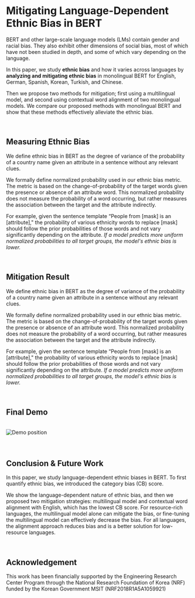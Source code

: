 
# Mitigating Language-Dependent Ethnic Bias in BERT

BERT and other large-scale language models (LMs) contain gender and racial bias. They also exhibit other dimensions of social bias, most of which have not been studied in depth, and some of which vary depending on the language.

In this paper, we study **ethnic bias** and how it varies across languages by **analyzing and mitigating ethnic bias** in monolingual BERT for English, German, Spanish, Korean, Turkish, and Chinese.

Then we propose two methods for mitigation; first using a multilingual model, and second using contextual word alignment of two monolingual models. We compare our proposed methods with monolingual BERT and show that these methods effectively alleviate the ethnic bias.

<br />

## Measuring Ethnic Bias

We define ethnic bias in BERT as the degree of variance of the probability of a country name given an attribute in a sentence without any relevant clues.

<StackedBar />

We formally define normalized probability used in our ethnic bias metric.
The metric is based on the change-of-probability of the target words given the presence or absence of an attribute word.
This normalized probability does not measure the probability of a word occurring, but rather measures the association between the target and the attribute indirectly.

For example, given the sentence template “People from [mask] is an [attribute]," the probability of various ethnicity words to replace [mask] should follow the prior probabilities of those words and not vary significantly depending on the attribute.
_If a model predicts more uniform normalized probabilities to all target groups, the model's ethnic bias is lower._

<br />

## Mitigation Result

We define ethnic bias in BERT as the degree of variance of the probability of a country name given an attribute in a sentence without any relevant clues.

<StackedBar />

We formally define normalized probability used in our ethnic bias metric.
The metric is based on the change-of-probability of the target words given the presence or absence of an attribute word.
This normalized probability does not measure the probability of a word occurring, but rather measures the association between the target and the attribute indirectly.

For example, given the sentence template “People from [mask] is an [attribute]," the probability of various ethnicity words to replace [mask] should follow the prior probabilities of those words and not vary significantly depending on the attribute.
_If a model predicts more uniform normalized probabilities to all target groups, the model's ethnic bias is lower._

<br />

## Final Demo

<br />
<Image alt="Demo position" src="/worldmap.jpg" width={800} height={400} />

<br />
<br />
<br />

## Conclusion & Future Work

In this paper, we study language-dependent ethnic biases in BERT.
To first quantify ethnic bias, we introduced the category bias (CB) score.

We show the language-dependent nature of ethnic bias, and then we proposed two mitigation strategies: multilingual model and contextual word alignment with English, which has the lowest CB score.
For resource-rich languages, the multilingual model alone can mitigate the bias, or fine-tuning the multilingual model can effectively decrease the bias.
For all languages, the alignment approach reduces bias and is a better solution for low-resource languages.

<br />

## Acknowledgement

This work has been financially supported by the Engineering Research Center Program through the National Research Foundation of Korea (NRF) funded by the Korean Government MSIT (NRF2018R1A5A1059921)

<br />
<br />
